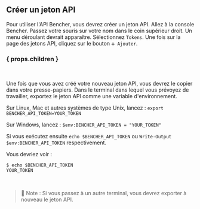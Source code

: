 ## Créer un jeton API

Pour utiliser l'API Bencher, vous devrez créer un jeton API.
Allez à la console Bencher.
Passez votre souris sur votre nom dans le coin supérieur droit.
Un menu déroulant devrait apparaître. Sélectionnez `Tokens`.
Une fois sur la page des jetons API, cliquez sur le bouton `➕ Ajouter`.

### { props.children }
<br />

Une fois que vous avez créé votre nouveau jeton API, vous devrez le copier dans votre presse-papiers.
Dans le terminal dans lequel vous prévoyez de travailler, exportez le jeton API comme une variable d'environnement.

Sur Linux, Mac et autres systèmes de type Unix, lancez : `export BENCHER_API_TOKEN=YOUR_TOKEN`

Sur Windows, lancez : `$env:BENCHER_API_TOKEN = "YOUR_TOKEN"`

Si vous exécutez ensuite `echo $BENCHER_API_TOKEN` ou `Write-Output $env:BENCHER_API_TOKEN` respectivement.

Vous devriez voir :

```
$ echo $BENCHER_API_TOKEN
YOUR_TOKEN
```

<br />

> 🐰 Note : Si vous passez à un autre terminal, vous devrez exporter à nouveau le jeton API.